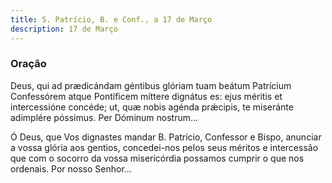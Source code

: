 ```yaml
---
title: S. Patrício, B. e Conf., a 17 de Março
description: 17 de Março
---
```


### Oração

<div class="side-by-side not-content">

Deus, qui ad prædicándam géntibus glóriam tuam beátum Patrícium Confessórem
    atque Pontíficem míttere dignátus es: ejus méritis et intercessióne concéde;
    ut, quæ nobis agénda prǽcipis, te miseránte adimplére póssimus. Per Dóminum
    nostrum...

Ó Deus, que Vos dignastes mandar B. Patrício, Confessor e Bispo, anunciar a
    vossa glória aos gentios, concedei-nos pelos seus méritos e intercessão que
    com o socorro da vossa misericórdia possamos cumprir o que nos ordenais. Por
    nosso Senhor...

</div>
